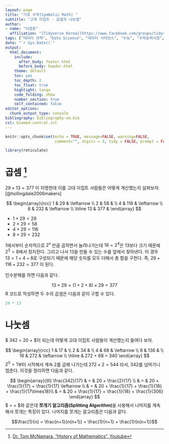 ```yaml
---
layout: page
title: "기호 수학(Symbolic Math) "
subtitle: "고대 이집트 - 곱셈과 나눗셈"
author:
- name: "이광춘"
  affiliation: "[Tidyverse Korea](https://www.facebook.com/groups/tidyverse/)"
tags: ["데이터 과학", "Data Science", "데이터 사이언스", "수능", "수학능력시험", "EBS", "수학", "수학교육과정", "geogebra", "이집트", "곱셈", "나눗셈"]
date: "`r Sys.Date()`"
output:
  html_document: 
    include:
      after_body: footer.html
      before_body: header.html
    theme: default
    toc: yes
    toc_depth: 2
    toc_float: true
    highlight: tango
    code_folding: show
    number_section: true
    self_contained: false
editor_options: 
  chunk_output_type: console
bibliography: bibliography-sm.bib
csl: biomed-central.csl
---
```


```r
knitr::opts_chunk$set(echo = TRUE, message=FALSE, warning=FALSE,
                      comment="", digits = 3, tidy = FALSE, prompt = FALSE, fig.align = 'center')

library(reticulate)
```

# 곱셈 [^history-of-math] {#egyptian-method-multiplication}

[^history-of-math]: [Dr. Tom McNamara, "History of Mathematics", Youtube](https://www.youtube.com/watch?v=RyuuYJ4iGKU&list=PLBevhpjdlMgnOIMqZwyNmQMi_5hzI3oQK)

$29 \times 13 = 377$ 이 자명한데 이를 고대 이집트 사람들은 어떻게 계산했는지 살펴보자. [@hollingdale2006makers]

$$
\begin{array}{rcc}
1 & 29 & \leftarrow \\
2 & 58 & \\
4 & 116 & \leftarrow \\
8 & 232 & \leftarrow \\
\hline 
13 & 377 &
\end{array}
$$

-  $1 \times 29 = 29$
-  $2 \times 29 = 58$
-  $4 \times 29 = 116$
-  $8 \times 29 = 232$

1에서부터 순차적으로 $2^x$ 만큼 곱하면서 늘려나가는데 $16=2^4$은 13보다 크기 때문에 $2^3 = 8$에서 정지한다.
그리고 나서 13을 만들 수 있는 수를 앞에서 찾아낸다. 이 경우 $13 = 1 + 4 + 8$로 구성되기 때문에 해당 숫자를 모두 더해서 총 합을 구한다. 즉, $29 + 116 + 232 = 377$ 이 된다.

인수분해를 하면 다음과 같다.

$$13 \times 29 = (1+2+8) \times 29 = 377$$
R 코드로 작성하면 두 수의 곱셈은 다음과 같이 구할 수 있다.

```r
29 * 13
```

# 나눗셈 {#egyption-division}

$ 342 \div 17 = 20 + \frac{2}{17}$이 되는데 어떻게 고대 이집트 사람들이 계산했는지 들여다 보자.


$$
\begin{array}{rcc}
1  & 17 &  \\
2  & 34 &  \\
4  & 68 &  \leftarrow \\
8  & 136 & \\
16 & 272 & \leftarrow \\
\hline 
& 272 + 68 = 340
\end{array}
$$
$2^0 = 1$부터 시작해서 계속 $2$를 곱해 나가는데 $272 \times 2 = 544$ 라서, 342를 넘어가니 멈춘다.
이것을 정리하면 다음과 같다.

$$
\begin{array}{lll}
\frac{342}{17} & = & 20 + \frac{2}{17} \\
               & = & 20 + \frac{1}{17} + \frac{1}{17} \leftarrow  \\ 
               & = & 20 + \frac{1}{17} + \frac{1}{18} + \frac{1}{17\times18}\\
               & = & 20 + \frac{1}{17} + \frac{1}{18} + \frac{1}{306} 
\end{array}
$$
$\frac{2}{17} = \frac{1}{17} + \frac{1}{17} $와 같은데 **쪼개기 알고리즘(Splitting Algorithm)**을 사용해서 나머지를 계속해서 쪼개는 특징이 있다. 나머지를 쪼개는 알고리즘은 다음과 같다.


$$\frac{1}{n} = \frac{n+1}{n(n+1)} = \frac{1}{n+1} + \frac{1}{n(n+1)}$$




